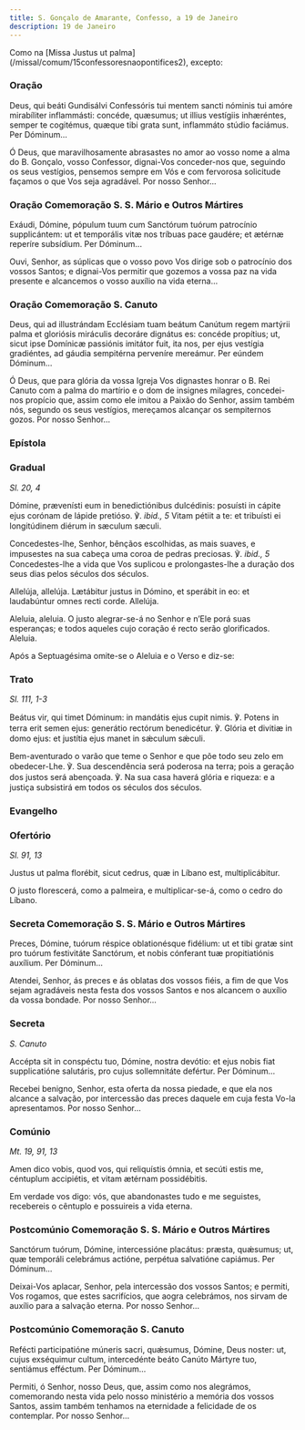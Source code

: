 ```yaml
---
title: S. Gonçalo de Amarante, Confesso, a 19 de Janeiro
description: 19 de Janeiro
---
```



<aside>
  Como na [Missa Justus ut palma](/missal/comum/15confessoresnaopontifices2),
  excepto:
</aside>

### Oração

<div class="side-by-side not-content">

Deus, qui beáti Gundisálvi Confessóris tui mentem sancti nóminis tui amóre mirabíliter inflammásti: concéde, quæsumus; ut illius vestígiis inhæréntes, semper te cogitémus, quæque tibi grata sunt, inflammáto stúdio faciámus. Per Dóminum...

Ó Deus, que maravilhosamente abrasastes no amor ao vosso nome a alma do B. Gonçalo, vosso Confessor, dignai-Vos conceder-nos que, seguindo os seus vestígios, pensemos sempre em Vós e com fervorosa solicitude façamos o que Vos seja agradável. Por nosso Senhor...

</div>

### Oração Comemoração S. S. Mário e Outros Mártires

<div class="side-by-side not-content">

Exáudi, Dómine, pópulum tuum cum Sanctórum tuórum patrocínio supplicántem: ut et temporális vitæ nos tríbuas pace gaudére; et ætérnæ reperíre subsídium. Per Dóminum...

Ouvi, Senhor, as súplicas que o vosso povo Vos dirige sob o patrocínio dos vossos Santos; e dignai-Vos permitir que gozemos a vossa paz na vida presente e alcancemos o vosso auxílio na vida eterna...

</div>

### Oração Comemoração S. Canuto

<div class="side-by-side not-content">

Deus, qui ad illustrándam Ecclésiam tuam beátum Canútum regem martýrii palma et gloriósis miráculis decoráre dignátus es: concéde propítius; ut, sicut ipse Domínicæ passiónis imitátor fuit, ita nos, per ejus vestígia gradiéntes, ad gáudia sempitérna perveníre mereámur. Per eúndem Dóminum...

Ó Deus, que para glória da vossa Igreja Vos dignastes honrar o B. Rei Canuto com a palma do martírio e o dom de insignes milagres, concedei-nos propício que, assim como ele imitou a Paixão do Senhor, assim também nós, segundo os seus vestígios, mereçamos alcançar os sempiternos gozos. Por nosso Senhor...

</div>

### Epístola

<LinkCard
  href="/missal/santos/01-15-1#epístola"
  title="Epístola S. Paulo, 1.º Eremita"
/>

### Gradual

<em>Sl. 20, 4</em>

<div class="side-by-side not-content">

Dómine, prævenísti eum in benedictiónibus dulcédinis: posuísti in cápite ejus corónam de lápide pretióso. ℣. <em>ibid., 5</em> Vitam pétiit a te: et tribuísti ei longitúdinem diérum in sæculum sæculi.

Concedestes-lhe, Senhor, bênçãos escolhidas, as mais suaves, e impusestes na sua cabeça uma coroa de pedras preciosas. ℣. <em>ibid., 5</em> Concedestes-lhe a vida que Vos suplicou e prolongastes-lhe a duração dos seus dias pelos séculos dos séculos.

Allelúja, allelúja. Lætábitur justus in Dómino, et sperábit in eo: et laudabúntur omnes recti corde. Allelúja.

Aleluia, aleluia. O justo alegrar-se-á no Senhor e n’Ele porá suas esperanças; e todos aqueles cujo coração é recto serão glorificados. Aleluia.

</div>

<aside>Após a Septuagésima omite-se o Aleluia e o Verso e diz-se:</aside>

### Trato

<em>Sl. 111, 1-3</em>

<div class="side-by-side not-content">

Beátus vir, qui timet Dóminum: in mandátis ejus cupit nimis. ℣. Potens in terra erit semen ejus: generátio rectórum benedicétur. ℣. Glória et divitiæ in domo ejus: et justítia ejus manet in sǽculum sǽculi.

Bem-aventurado o varão que teme o Senhor e que põe todo seu zelo em obedecer-Lhe. ℣. Sua descendência será poderosa na terra; pois a geração dos justos será abençoada. ℣. Na sua casa haverá glória e riqueza: e a justiça subsistirá em todos os séculos dos séculos.

</div>

### Evangelho

<LinkCard
  href="/missal/santos/01-15-1#evangelho"
  title="S. Paulo, 1.º Eremita, Conf."
/>

### Ofertório

<em>Sl. 91, 13</em>

<div class="side-by-side not-content">

Justus ut palma florébit, sicut cedrus, quæ in Líbano est, multiplicábitur.

O justo florescerá, como a palmeira, e multiplicar-se-á, como o cedro do Líbano.

</div>

### Secreta Comemoração S. S. Mário e Outros Mártires

<div class="side-by-side not-content">

Preces, Dómine, tuórum réspice oblationésque fidélium: ut et tibi gratæ sint pro tuórum festivitáte Sanctórum, et nobis cónferant tuæ propitiatiónis auxílium. Per Dóminum...

Atendei, Senhor, ás preces e ás oblatas dos vossos fiéis, a fim de que Vos sejam agradáveis nesta festa dos vossos Santos e nos alcancem o auxílio da vossa bondade. Por nosso Senhor...

</div>

### Secreta

<em>S. Canuto</em>

<div class="side-by-side not-content">

Accépta sit in conspéctu tuo, Dómine, nostra devótio: et ejus nobis fiat supplicatióne salutáris, pro cujus sollemnitáte defértur. Per Dóminum...

Recebei benigno, Senhor, esta oferta da nossa piedade, e que ela nos alcance a salvação, por intercessão das preces daquele em cuja festa Vo-la apresentamos. Por nosso Senhor...

</div>

### Comúnio

<em>Mt. 19, 91, 13</em>

<div class="side-by-side not-content">

Amen dico vobis, quod vos, qui reliquístis ómnia, et secúti estis me, céntuplum accipiétis, et vitam ætérnam possidébitis.

Em verdade vos digo: vós, que abandonastes tudo e me seguistes, recebereis o cêntuplo e possuireis a vida eterna.

</div>

### Postcomúnio Comemoração S. S. Mário e Outros Mártires

<div class="side-by-side not-content">

Sanctórum tuórum, Dómine, intercessióne placátus: præsta, quǽsumus; ut, quæ temporáli celebrámus actióne, perpétua salvatióne capiámus. Per Dóminum...

Deixai-Vos aplacar, Senhor, pela intercessão dos vossos Santos; e permiti, Vos rogamos, que estes sacrifícios, que aogra celebrámos, nos sirvam de auxílio para a salvação eterna. Por nosso Senhor...

</div>

### Postcomúnio Comemoração S. Canuto

<div class="side-by-side not-content">

Refécti participatióne múneris sacri, quǽsumus, Dómine, Deus noster: ut, cujus exséquimur cultum, intercedénte beáto Canúto Mártyre tuo, sentiámus efféctum. Per Dóminum...

Permiti, ó Senhor, nosso Deus, que, assim como nos alegrámos, comemorando nesta vida pelo nosso ministério a memória dos vossos Santos, assim também tenhamos na eternidade a felicidade de os contemplar. Por nosso Senhor...

</div>
